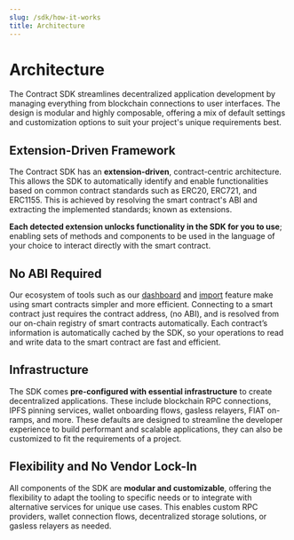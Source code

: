 ```yaml
---
slug: /sdk/how-it-works
title: Architecture
---
```


# Architecture

The Contract SDK streamlines decentralized application development by managing everything from
blockchain connections to user interfaces.
The design is modular and highly composable,
offering a mix of default settings and customization options to suit your project's unique requirements best.

## Extension-Driven Framework

The Contract SDK has an **extension-driven**, contract-centric architecture.
This allows the SDK to automatically identify and enable functionalities based on
common contract standards such as ERC20, ERC721, and ERC1155.
This is achieved by resolving the smart contract's ABI and extracting the implemented standards; known as extensions.

**Each detected extension unlocks functionality in the SDK for you to use**;
enabling sets of methods and components to be used in the language of your choice to interact directly with the smart contract.

## No ABI Required

Our ecosystem of tools such as our [dashboard](/dashboard) and [import](/dashboard/import) feature make using smart contracts simpler and more efficient.
Connecting to a smart contract just requires the contract address, (no ABI), and is resolved from our on-chain registry of smart contracts automatically.
Each contract’s information is automatically cached by the SDK,
so your operations to read and write data to the smart contract are fast and efficient.

## Infrastructure

The SDK comes **pre-configured with essential infrastructure** to create decentralized applications.
These include blockchain RPC connections, IPFS pinning services, wallet onboarding flows,
gasless relayers, FIAT on-ramps, and more.
These defaults are designed to streamline the developer experience to build performant and scalable applications,
they can also be customized to fit the requirements of a project.

## Flexibility and No Vendor Lock-In

All components of the SDK are **modular and customizable**,
offering the flexibility to adapt the tooling to specific needs or to integrate
with alternative services for unique use cases. This enables custom RPC providers,
wallet connection flows, decentralized storage solutions, or gasless relayers as needed.
